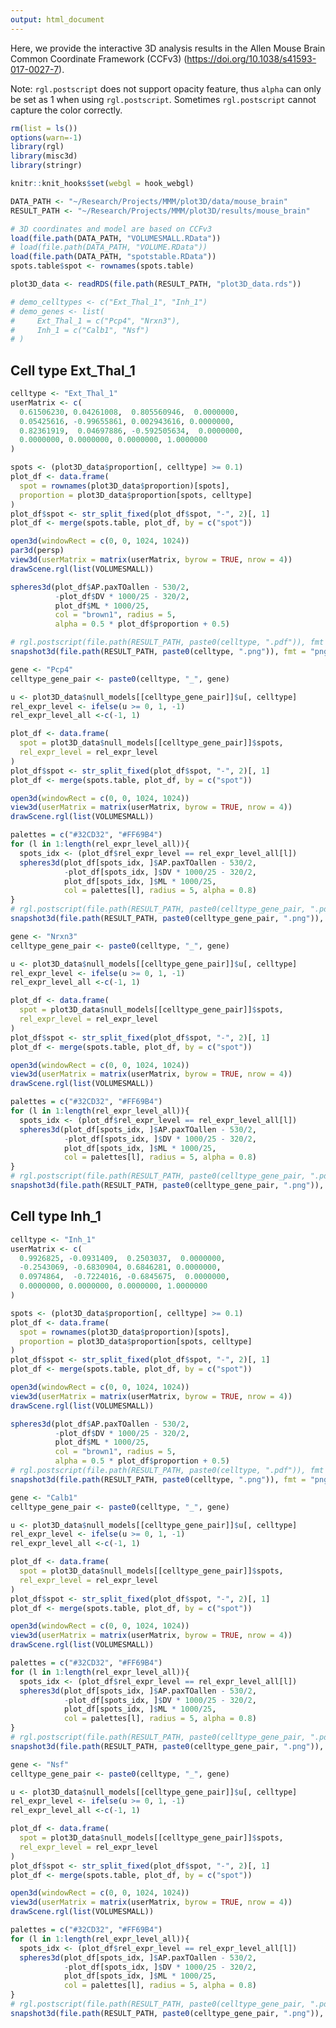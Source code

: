 ```yaml
---
output: html_document
---
```


Here, we provide the interactive 3D analysis results in the Allen Mouse Brain Common Coordinate Framework (CCFv3) (<https://doi.org/10.1038/s41593-017-0027-7>).

Note: `rgl.postscript` does not support opacity feature, thus `alpha` can only be set as 1 when using `rgl.postscript`. Sometimes `rgl.postscript` cannot capture the color correctly.

```r
rm(list = ls())
options(warn=-1)
library(rgl)
library(misc3d)
library(stringr)

knitr::knit_hooks$set(webgl = hook_webgl)
```

```r
DATA_PATH <- "~/Research/Projects/MMM/plot3D/data/mouse_brain"
RESULT_PATH <- "~/Research/Projects/MMM/plot3D/results/mouse_brain"
```

```r
# 3D coordinates and model are based on CCFv3
load(file.path(DATA_PATH, "VOLUMESMALL.RData"))
# load(file.path(DATA_PATH, "VOLUME.RData"))
load(file.path(DATA_PATH, "spotstable.RData"))
spots.table$spot <- rownames(spots.table)

plot3D_data <- readRDS(file.path(RESULT_PATH, "plot3D_data.rds"))
```

```r
# demo_celltypes <- c("Ext_Thal_1", "Inh_1")
# demo_genes <- list(
#     Ext_Thal_1 = c("Pcp4", "Nrxn3"),
#     Inh_1 = c("Calb1", "Nsf")
# )
```

## Cell type Ext_Thal_1

```r
celltype <- "Ext_Thal_1"
userMatrix <- c(
  0.61506230, 0.04261008,  0.805560946,  0.0000000,
  0.05425616, -0.99655861, 0.002943616, 0.0000000,
  0.82361919,  0.04697886, -0.592505634,  0.0000000,
  0.0000000, 0.0000000, 0.0000000, 1.0000000
)
```

```r
spots <- (plot3D_data$proportion[, celltype] >= 0.1)
plot_df <- data.frame(
  spot = rownames(plot3D_data$proportion)[spots],
  proportion = plot3D_data$proportion[spots, celltype]
)
plot_df$spot <- str_split_fixed(plot_df$spot, "-", 2)[, 1]
plot_df <- merge(spots.table, plot_df, by = c("spot"))
```

```r
open3d(windowRect = c(0, 0, 1024, 1024))
par3d(persp)
view3d(userMatrix = matrix(userMatrix, byrow = TRUE, nrow = 4))
drawScene.rgl(list(VOLUMESMALL))

spheres3d(plot_df$AP.paxTOallen - 530/2,
          -plot_df$DV * 1000/25 - 320/2,
          plot_df$ML * 1000/25,
          col = "brown1", radius = 5,
          alpha = 0.5 * plot_df$proportion + 0.5)
```

```r
# rgl.postscript(file.path(RESULT_PATH, paste0(celltype, ".pdf")), fmt = "pdf")
snapshot3d(file.path(RESULT_PATH, paste0(celltype, ".png")), fmt = "png", webshot = FALSE)
```

```r
gene <- "Pcp4"
celltype_gene_pair <- paste0(celltype, "_", gene)

u <- plot3D_data$null_models[[celltype_gene_pair]]$u[, celltype]
rel_expr_level <- ifelse(u >= 0, 1, -1)
rel_expr_level_all <-c(-1, 1)

plot_df <- data.frame(
  spot = plot3D_data$null_models[[celltype_gene_pair]]$spots,
  rel_expr_level = rel_expr_level
)
plot_df$spot <- str_split_fixed(plot_df$spot, "-", 2)[, 1]
plot_df <- merge(spots.table, plot_df, by = c("spot"))
```

```r
open3d(windowRect = c(0, 0, 1024, 1024))
view3d(userMatrix = matrix(userMatrix, byrow = TRUE, nrow = 4))
drawScene.rgl(list(VOLUMESMALL))

palettes = c("#32CD32", "#FF69B4")
for (l in 1:length(rel_expr_level_all)){
  spots_idx <- (plot_df$rel_expr_level == rel_expr_level_all[l])
  spheres3d(plot_df[spots_idx, ]$AP.paxTOallen - 530/2, 
            -plot_df[spots_idx, ]$DV * 1000/25 - 320/2, 
            plot_df[spots_idx, ]$ML * 1000/25, 
            col = palettes[l], radius = 5, alpha = 0.8)
}
# rgl.postscript(file.path(RESULT_PATH, paste0(celltype_gene_pair, ".pdf")), fmt = "pdf")
snapshot3d(file.path(RESULT_PATH, paste0(celltype_gene_pair, ".png")), fmt = "png", webshot = FALSE)
```

```r
gene <- "Nrxn3"
celltype_gene_pair <- paste0(celltype, "_", gene)

u <- plot3D_data$null_models[[celltype_gene_pair]]$u[, celltype]
rel_expr_level <- ifelse(u >= 0, 1, -1)
rel_expr_level_all <-c(-1, 1)

plot_df <- data.frame(
  spot = plot3D_data$null_models[[celltype_gene_pair]]$spots,
  rel_expr_level = rel_expr_level
)
plot_df$spot <- str_split_fixed(plot_df$spot, "-", 2)[, 1]
plot_df <- merge(spots.table, plot_df, by = c("spot"))
```

```r
open3d(windowRect = c(0, 0, 1024, 1024))
view3d(userMatrix = matrix(userMatrix, byrow = TRUE, nrow = 4))
drawScene.rgl(list(VOLUMESMALL))

palettes = c("#32CD32", "#FF69B4")
for (l in 1:length(rel_expr_level_all)){
  spots_idx <- (plot_df$rel_expr_level == rel_expr_level_all[l])
  spheres3d(plot_df[spots_idx, ]$AP.paxTOallen - 530/2, 
            -plot_df[spots_idx, ]$DV * 1000/25 - 320/2, 
            plot_df[spots_idx, ]$ML * 1000/25, 
            col = palettes[l], radius = 5, alpha = 0.8)
}
# rgl.postscript(file.path(RESULT_PATH, paste0(celltype_gene_pair, ".pdf")), fmt = "pdf")
snapshot3d(file.path(RESULT_PATH, paste0(celltype_gene_pair, ".png")), fmt = "png", webshot = FALSE)
```

## Cell type Inh_1

```r
celltype <- "Inh_1"
userMatrix <- c(
  0.9926825, -0.0931409,  0.2503037,  0.0000000,
  -0.2543069, -0.6830904, 0.6846281, 0.0000000,
  0.0974864,  -0.7224016, -0.6845675,  0.0000000,
  0.0000000, 0.0000000, 0.0000000, 1.0000000
)
```

```r
spots <- (plot3D_data$proportion[, celltype] >= 0.1)
plot_df <- data.frame(
  spot = rownames(plot3D_data$proportion)[spots],
  proportion = plot3D_data$proportion[spots, celltype]
)
plot_df$spot <- str_split_fixed(plot_df$spot, "-", 2)[, 1]
plot_df <- merge(spots.table, plot_df, by = c("spot"))
```

```r
open3d(windowRect = c(0, 0, 1024, 1024))
view3d(userMatrix = matrix(userMatrix, byrow = TRUE, nrow = 4))
drawScene.rgl(list(VOLUMESMALL))

spheres3d(plot_df$AP.paxTOallen - 530/2,
          -plot_df$DV * 1000/25 - 320/2,
          plot_df$ML * 1000/25,
          col = "brown1", radius = 5,
          alpha = 0.5 * plot_df$proportion + 0.5)
# rgl.postscript(file.path(RESULT_PATH, paste0(celltype, ".pdf")), fmt = "pdf")
snapshot3d(file.path(RESULT_PATH, paste0(celltype, ".png")), fmt = "png", webshot = FALSE)
```

```r
gene <- "Calb1"
celltype_gene_pair <- paste0(celltype, "_", gene)

u <- plot3D_data$null_models[[celltype_gene_pair]]$u[, celltype]
rel_expr_level <- ifelse(u >= 0, 1, -1)
rel_expr_level_all <-c(-1, 1)

plot_df <- data.frame(
  spot = plot3D_data$null_models[[celltype_gene_pair]]$spots,
  rel_expr_level = rel_expr_level
)
plot_df$spot <- str_split_fixed(plot_df$spot, "-", 2)[, 1]
plot_df <- merge(spots.table, plot_df, by = c("spot"))
```

```r
open3d(windowRect = c(0, 0, 1024, 1024))
view3d(userMatrix = matrix(userMatrix, byrow = TRUE, nrow = 4))
drawScene.rgl(list(VOLUMESMALL))

palettes = c("#32CD32", "#FF69B4")
for (l in 1:length(rel_expr_level_all)){
  spots_idx <- (plot_df$rel_expr_level == rel_expr_level_all[l])
  spheres3d(plot_df[spots_idx, ]$AP.paxTOallen - 530/2, 
            -plot_df[spots_idx, ]$DV * 1000/25 - 320/2, 
            plot_df[spots_idx, ]$ML * 1000/25, 
            col = palettes[l], radius = 5, alpha = 0.8)
}
# rgl.postscript(file.path(RESULT_PATH, paste0(celltype_gene_pair, ".pdf")), fmt = "pdf")
snapshot3d(file.path(RESULT_PATH, paste0(celltype_gene_pair, ".png")), fmt = "png", webshot = FALSE)
```

```r
gene <- "Nsf"
celltype_gene_pair <- paste0(celltype, "_", gene)

u <- plot3D_data$null_models[[celltype_gene_pair]]$u[, celltype]
rel_expr_level <- ifelse(u >= 0, 1, -1)
rel_expr_level_all <-c(-1, 1)

plot_df <- data.frame(
  spot = plot3D_data$null_models[[celltype_gene_pair]]$spots,
  rel_expr_level = rel_expr_level
)
plot_df$spot <- str_split_fixed(plot_df$spot, "-", 2)[, 1]
plot_df <- merge(spots.table, plot_df, by = c("spot"))
```

```r
open3d(windowRect = c(0, 0, 1024, 1024))
view3d(userMatrix = matrix(userMatrix, byrow = TRUE, nrow = 4))
drawScene.rgl(list(VOLUMESMALL))

palettes = c("#32CD32", "#FF69B4")
for (l in 1:length(rel_expr_level_all)){
  spots_idx <- (plot_df$rel_expr_level == rel_expr_level_all[l])
  spheres3d(plot_df[spots_idx, ]$AP.paxTOallen - 530/2, 
            -plot_df[spots_idx, ]$DV * 1000/25 - 320/2, 
            plot_df[spots_idx, ]$ML * 1000/25, 
            col = palettes[l], radius = 5, alpha = 0.8)
}
# rgl.postscript(file.path(RESULT_PATH, paste0(celltype_gene_pair, ".pdf")), fmt = "pdf")
snapshot3d(file.path(RESULT_PATH, paste0(celltype_gene_pair, ".png")), fmt = "png", webshot = FALSE)
```
